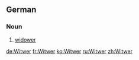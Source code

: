 ==German==

===Noun===
{{de-noun-m|genitive=Witwers|plural=Witwer}}

# [[widower]]

[[de:Witwer]]
[[fr:Witwer]]
[[ko:Witwer]]
[[ru:Witwer]]
[[zh:Witwer]]